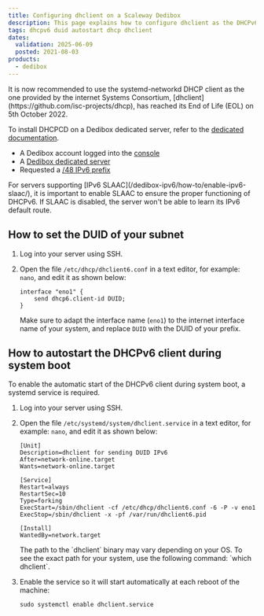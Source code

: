 ```yaml
---
title: Configuring dhclient on a Scaleway Dedibox
description: This page explains how to configure dhclient as the DHCPv6 client.
tags: dhcpv6 duid autostart dhcp dhclient
dates:
  validation: 2025-06-09
  posted: 2021-08-03
products:
  - dedibox
---
```



<Message type="important">
  It is now recommended to use the systemd-networkd DHCP client as the one provided by the internet Systems Consortium, [dhclient](https://github.com/isc-projects/dhcp), has reached its End of Life (EOL) on 5th October 2022.

  To install DHCPCD on a Dedibox dedicated server, refer to the [dedicated documentation](/tutorials/dhcpcd-dedibox/).
</Message>

<Requirements />

- A Dedibox account logged into the [console](https://console.online.net)
- A [Dedibox dedicated server](/dedibox/how-to/order-a-server/)
- Requested a [/48 IPv6 prefix](/dedibox-ipv6/how-to/request-prefix/)

<Message type="important">
  For servers supporting [IPv6 SLAAC](/dedibox-ipv6/how-to/enable-ipv6-slaac/), it is important to enable SLAAC to ensure the proper functioning of DHCPv6. If SLAAC is disabled, the server won't be able to learn its IPv6 default route.
</Message>

## How to set the DUID of your subnet

1. Log into your server using SSH.
2. Open the file `/etc/dhcp/dhclient6.conf` in a text editor, for example: `nano`, and edit it as shown below:
    ```
    interface "eno1" {
        send dhcp6.client-id DUID;
    }
    ```

    Make sure to adapt the interface name (`eno1`) to the internet interface name of your system, and replace `DUID` with the DUID of your prefix.

## How to autostart the DHCPv6 client during system boot

To enable the automatic start of the DHCPv6 client during system boot, a systemd service is required.

1. Log into your server using SSH.
2. Open the file `/etc/systemd/system/dhclient.service` in a text editor, for example: `nano`, and edit it as shown below:
    ```
    [Unit]
    Description=dhclient for sending DUID IPv6
    After=network-online.target
    Wants=network-online.target

    [Service]
    Restart=always
    RestartSec=10
    Type=forking
    ExecStart=/sbin/dhclient -cf /etc/dhcp/dhclient6.conf -6 -P -v eno1
    ExecStop=/sbin/dhclient -x -pf /var/run/dhclient6.pid

    [Install]
    WantedBy=network.target
    ```

    <Message type="tip">
      The path to the `dhclient` binary may vary depending on your OS. To see the exact path for your system, use the following command: `which dhclient`.
    </Message>
3. Enable the service so it will start automatically at each reboot of the machine:
    ```
    sudo systemctl enable dhclient.service
    ```